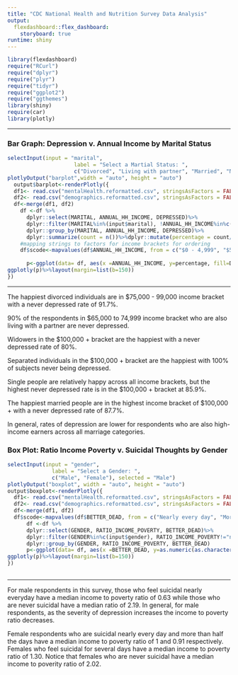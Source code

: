 ```yaml
---
title: "CDC National Health and Nutrition Survey Data Analysis"
output: 
  flexdashboard::flex_dashboard:
    storyboard: true
runtime: shiny
---
```


```r
library(flexdashboard)
require("RCurl")
require("dplyr")
require("plyr")
require("tidyr")
require("ggplot2")
require("ggthemes")
library(shiny)
require(car)
library(plotly)
```
-----------------------------------------------------------------------
### Bar Graph: Depression v. Annual Income by Marital Status
```r
selectInput(input = "marital",
                     label = "Select a Martial Status: ",
                     c("Divorced", "Living with partner", "Married", "Never married", "Separated", "Widowed"), selected = "Married")
plotlyOutput("barplot",width = "auto", height = "auto")
  output$barplot<-renderPlotly({
  df1<- read.csv("mentalHealth.reformatted.csv", stringsAsFactors = FALSE)
  df2<- read.csv("demographics.reformatted.csv", stringsAsFactors = FALSE)
  df<-merge(df1, df2)
    df <-df %>%
      dplyr::select(MARITAL, ANNUAL_HH_INCOME, DEPRESSED)%>%
      dplyr::filter(MARITAL%in%(input$marital), !ANNUAL_HH_INCOME%in%c("null", "Under $20,000", "$20,000 + "), DEPRESSED%in%c("Never", "More than half the days", "Nearly every day", "Several days"))%>%
      dplyr::group_by(MARITAL, ANNUAL_HH_INCOME, DEPRESSED)%>%
      dplyr::summarize(count = n())%>%dplyr::mutate(percentage = count/sum(count), pos = (cumsum(percentage) - 0.5 * percentage))
    #mapping strings to factors for income brackets for ordering
    df$scode<-mapvalues(df$ANNUAL_HH_INCOME, from = c("$0 - 4,999", "$5,000 - 9,999", "$10,000 - 14,999", "$15,000 - 19,999", "$20,000 - 24,999", "$25,000 - 34,999", "$35,000 - 44,999", "$45,000 - 54,999", "$55,000 - 64,999", "$65,000 - 74,999", "$75,000 - 99,999", "$100,000 +"), to=c("1", "2", "3", "4", "5", "6","7", "8", "9","10", "11", "12"))
    
      p<-ggplot(data= df, aes(x =ANNUAL_HH_INCOME, y=percentage, fill=DEPRESSED)) + geom_bar(stat="identity", position ="stack") + labs(title = "") + ggtitle("") + theme(legend.title =element_text(size=8), legend.text = element_text(size=6), plot.title=element_text(size=10, face="bold"), axis.title.x = element_text(size=7), axis.text=element_text(size=6)) + scale_x_discrete(limits= c("$0 - 4,999", "$5,000 - 9,999", "$10,000 - 14,999", "$15,000 - 19,999", "$20,000 - 24,999", "$25,000 - 34,999", "$35,000 - 44,999", "$45,000 - 54,999", "$55,000 - 64,999", "$65,000 - 74,999", "$75,000 - 99,999", "$100,000 +"), expand=c(0,-2)) + xlab("") + ylab("% of Total Count Depressed") + geom_text(data = subset(df,percentage>=0.05), aes(y=pos, label = paste(round(percentage*100,1), "%")), size=3) + scale_y_continuous(expand=c(0,0)) + coord_flip()
ggplotly(p)%>%layout(margin=list(b=150))
})
```

***
The happiest divorced individuals are in $75,000 - 99,000 income bracket with a never depressed rate of 91.7%. 

90% of the respondents in $65,000 to 74,999 income bracket who are also living with a partner are never depressed. 

Widowers in the $100,000 + bracket are the happiest with a never depressed rate of 80%. 

Separated individuals in the $100,000 + bracket are the happiest with 100% of subjects never being depressed. 

Single people are relatively happy across all income brackets, but the highest never depressed rate is in the $100,000 + bracket at 85.9%.

The happiest married people are in the highest income bracket of $100,000 + with a never depressed rate of 87.7%. 

In general, rates of depression are lower for respondents who are also high-income earners across all marriage categories. 

### Box Plot: Ratio Income Poverty v. Suicidal Thoughts by Gender
```r
selectInput(input = "gender",
              label = "Select a Gender: ",
              c("Male", "Female"), selected = "Male")
plotlyOutput("boxplot", width = "auto", height = "auto")
output$boxplot<-renderPlotly({
  df1<- read.csv("mentalHealth.reformatted.csv", stringsAsFactors = FALSE)
  df2<- read.csv("demographics.reformatted.csv", stringsAsFactors = FALSE)
  df<-merge(df1, df2)
  df$scode<-mapvalues(df$BETTER_DEAD, from = c("Nearly every day", "More than half the days", "Several days", "Never"), to=c("1", "2", "3", "4"))
      df <-df %>%
      dplyr::select(GENDER, RATIO_INCOME_POVERTY, BETTER_DEAD)%>%
      dplyr::filter(GENDER%in%c(input$gender), RATIO_INCOME_POVERTY!="null",BETTER_DEAD%in%c("More than half the days", "Nearly every day", "Several days", "Never"))%>%
      dplyr::group_by(GENDER, RATIO_INCOME_POVERTY, BETTER_DEAD)
      p<-ggplot(data= df, aes(x =BETTER_DEAD, y=as.numeric(as.character(RATIO_INCOME_POVERTY)), fill=BETTER_DEAD)) + geom_boxplot() + xlim(c("Nearly every day", "More than half the days", "Several days", "Never")) + ylim(0,5) + xlab("Feels Suicidal") + ylab("Ratio Income Poverty") + theme(legend.position="none") 
ggplotly(p)%>%layout(margin=list(b=150))
})
    

```

***
For male respondents in this survey, those who feel suicidal nearly everyday have a median income to poverty ratio of 0.63 while those who are never suicidal have a median ratio of 2.19. In general, for male respondents, as the severity of depression increases the income to poverty ratio decreases.

Female respondents who are suicidal nearly every day and more than half the days have a median income to poverty ratio of 1 and 0.91 respectively. Females who feel suicidal for several days have a median income to poverty ratio of 1.30. Notice that females who are never suicidal have a median income to poverity ratio of 2.02.
